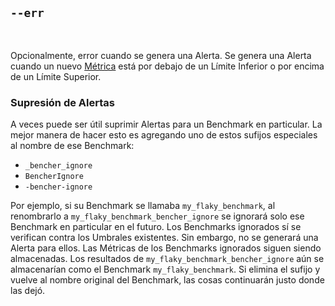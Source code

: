 ## `--err`

<br />

Opcionalmente, error cuando se genera una Alerta.
Se genera una Alerta cuando un nuevo [Métrica][metric] está por debajo de un Límite Inferior o por encima de un Límite Superior.

### Supresión de Alertas
A veces puede ser útil suprimir Alertas para un Benchmark en particular.
La mejor manera de hacer esto es agregando uno de estos sufijos especiales al nombre de ese Benchmark:

- `_bencher_ignore`
- `BencherIgnore`
- `-bencher-ignore`

Por ejemplo, si su Benchmark se llamaba `my_flaky_benchmark`, al renombrarlo a `my_flaky_benchmark_bencher_ignore`
se ignorará solo ese Benchmark en particular en el futuro.
Los Benchmarks ignorados sí se verifican contra los Umbrales existentes.
Sin embargo, no se generará una Alerta para ellos.
Las Métricas de los Benchmarks ignorados siguen siendo almacenadas.
Los resultados de `my_flaky_benchmark_bencher_ignore` aún se almacenarían como el Benchmark `my_flaky_benchmark`.
Si elimina el sufijo y vuelve al nombre original del Benchmark,
las cosas continuarán justo donde las dejó.

[metric]: /es/docs/explanation/benchmarking/#metric
